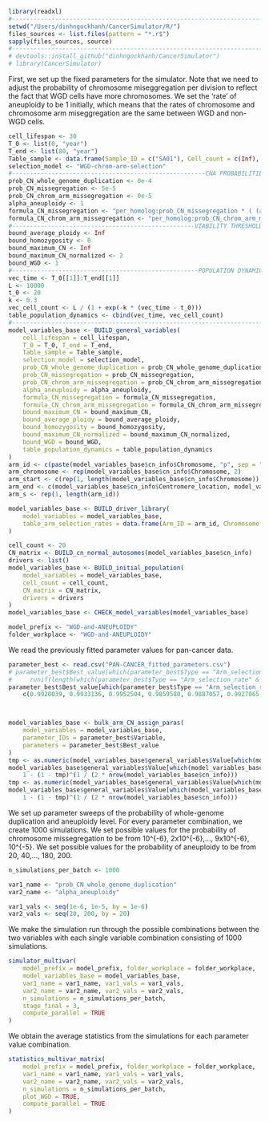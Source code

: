 ```r
library(readxl)
#-----------------------------------------------------------------------
setwd("/Users/dinhngockhanh/CancerSimulator/R/")
files_sources <- list.files(pattern = "*.r$")
sapply(files_sources, source)
#-----------------------------------------------------------------------
# devtools::install_github("dinhngockhanh/CancerSimulator")
# library(CancerSimulator)
```

First, we set up the fixed parameters for the simulator.
Note that we need to adjust the probability of chromosome miseggregation per division to reflect the fact that WGD cells have more chromosomes.
We set the 'rate' of aneuploidy to be 1 initially, which means that the rates of chromosome and chromosome arm miseggregation are the same between WGD and non-WGD cells.

```r
cell_lifespan <- 30
T_0 <- list(0, "year")
T_end <- list(80, "year")
Table_sample <- data.frame(Sample_ID = c("SA01"), Cell_count = c(Inf), Age_sample = c(80))
selection_model <- "WGD-chrom-arm-selection"
#------------------------------------------------------CNA PROBABILITIES
prob_CN_whole_genome_duplication <- 0e-4
prob_CN_missegregation <- 5e-5
prob_CN_chrom_arm_missegregation <- 0e-5
alpha_aneuploidy <- 1
formula_CN_missegregation <- "per_homolog:prob_CN_missegregation * ( (alpha_aneuploidy-1)*WGD_count + 1 )"
formula_CN_chrom_arm_missegregation <- "per_homolog:prob_CN_chrom_arm_missegregation * ( (alpha_aneuploidy-1)*WGD_count + 1 )"
#---------------------------------------------------VIABILITY THRESHOLDS
bound_average_ploidy <- Inf
bound_homozygosity <- 0
bound_maximum_CN <- Inf
bound_maximum_CN_normalized <- 2
bound_WGD <- 1
#----------------------------------------------------POPULATION DYNAMICS
vec_time <- T_0[[1]]:T_end[[1]]
L <- 10000
t_0 <- 20
k <- 0.3
vec_cell_count <- L / (1 + exp(-k * (vec_time - t_0)))
table_population_dynamics <- cbind(vec_time, vec_cell_count)
#-----------------------------------------------------------------------\
model_variables_base <- BUILD_general_variables(
    cell_lifespan = cell_lifespan,
    T_0 = T_0, T_end = T_end,
    Table_sample = Table_sample,
    selection_model = selection_model,
    prob_CN_whole_genome_duplication = prob_CN_whole_genome_duplication,
    prob_CN_missegregation = prob_CN_missegregation,
    prob_CN_chrom_arm_missegregation = prob_CN_chrom_arm_missegregation,
    alpha_aneuploidy = alpha_aneuploidy,
    formula_CN_missegregation = formula_CN_missegregation,
    formula_CN_chrom_arm_missegregation = formula_CN_chrom_arm_missegregation,
    bound_maximum_CN = bound_maximum_CN,
    bound_average_ploidy = bound_average_ploidy,
    bound_homozygosity = bound_homozygosity,
    bound_maximum_CN_normalized = bound_maximum_CN_normalized,
    bound_WGD = bound_WGD,
    table_population_dynamics = table_population_dynamics
)
arm_id <- c(paste(model_variables_base$cn_info$Chromosome, "p", sep = ""), paste(model_variables_base$cn_info$Chromosome, "q", sep = ""))
arm_chromosome <- rep(model_variables_base$cn_info$Chromosome, 2)
arm_start <- c(rep(1, length(model_variables_base$cn_info$Chromosome)), model_variables_base$cn_info$Centromere_location + 1)
arm_end <- c(model_variables_base$cn_info$Centromere_location, model_variables_base$cn_info$Bin_count)
arm_s <- rep(1, length(arm_id))

model_variables_base <- BUILD_driver_library(
    model_variables = model_variables_base,
    table_arm_selection_rates = data.frame(Arm_ID = arm_id, Chromosome = arm_chromosome, Bin_start = arm_start, Bin_end = arm_end, s_rate = arm_s)
)

cell_count <- 20
CN_matrix <- BUILD_cn_normal_autosomes(model_variables_base$cn_info)
drivers <- list()
model_variables_base <- BUILD_initial_population(
    model_variables = model_variables_base,
    cell_count = cell_count,
    CN_matrix = CN_matrix,
    drivers = drivers
)
model_variables_base <- CHECK_model_variables(model_variables_base)

model_prefix <- "WGD-and-ANEUPLOIDY"
folder_workplace <- "WGD-and-ANEUPLOIDY"
```

We read the previously fitted parameter values for pan-cancer data.

```r
parameter_best <- read.csv("PAN-CANCER_fitted_parameters.csv")
# parameter_best$Best_value[which(parameter_best$Type == "Arm_selection_rate" & parameter_best$Best_value == 1)] <-
#     runif(length(which(parameter_best$Type == "Arm_selection_rate" & parameter_best$Best_value == 1)), 0.9836265, 1.007644)
parameter_best$Best_value[which(parameter_best$Type == "Arm_selection_rate" & parameter_best$Best_value == 1)] <-
    c(0.9920039, 0.9933136, 0.9952504, 0.9859580, 0.9887057, 0.9927065, 0.9871305, 1.0010945, 0.9868608, 0.9964952, 0.9866928, 1.0026826, 0.9981111)



model_variables_base <- bulk_arm_CN_assign_paras(
    model_variables = model_variables_base,
    parameter_IDs = parameter_best$Variable,
    parameters = parameter_best$Best_value
)
tmp <- as.numeric(model_variables_base$general_variables$Value[which(model_variables_base$general_variables$Variable == "prob_CN_missegregation")])
model_variables_base$general_variables$Value[which(model_variables_base$general_variables$Variable == "prob_CN_missegregation")] <-
    1 - (1 - tmp)^(1 / (2 * nrow(model_variables_base$cn_info)))
tmp <- as.numeric(model_variables_base$general_variables$Value[which(model_variables_base$general_variables$Variable == "prob_CN_chrom_arm_missegregation")])
model_variables_base$general_variables$Value[which(model_variables_base$general_variables$Variable == "prob_CN_chrom_arm_missegregation")] <-
    1 - (1 - tmp)^(1 / (2 * nrow(model_variables_base$cn_info)))
```

We set up parameter sweeps of the probability of whole-genome duplication and aneuploidy level.
For every parameter combination, we create 1000 simulations.
We set possible values for the probability of chromosome missegregation to be from 10^{-6}, 2x10^{-6},..., 9x10^{-6}, 10^{-5}.
We set possible values for the probability of aneuploidy to be from 20, 40,..., 180, 200.

```r
n_simulations_per_batch <- 1000

var1_name <- "prob_CN_whole_genome_duplication"
var2_name <- "alpha_aneuploidy"

var1_vals <- seq(1e-6, 1e-5, by = 1e-6)
var2_vals <- seq(20, 200, by = 20)
```

We make the simulation run through the possible combinations between the two variables with each single variable combination consisting of 1000 simulations.


```r
simulator_multivar(
    model_prefix = model_prefix, folder_workplace = folder_workplace,
    model_variables_base = model_variables_base,
    var1_name = var1_name, var1_vals = var1_vals,
    var2_name = var2_name, var2_vals = var2_vals,
    n_simulations = n_simulations_per_batch,
    stage_final = 3,
    compute_parallel = TRUE
)
```

We obtain the average statistics from the simulations for each parameter value combination.

```r
statistics_multivar_matrix(
    model_prefix = model_prefix, folder_workplace = folder_workplace,
    var1_name = var1_name, var1_vals = var1_vals,
    var2_name = var2_name, var2_vals = var2_vals,
    n_simulations = n_simulations_per_batch,
    plot_WGD = TRUE,
    compute_parallel = TRUE
)
```